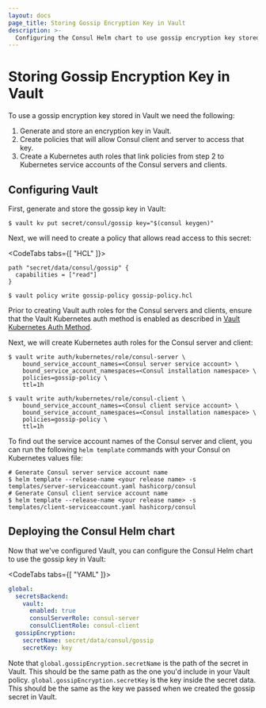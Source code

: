 ```yaml
---
layout: docs
page_title: Storing Gossip Encryption Key in Vault
description: >-
  Configuring the Consul Helm chart to use gossip encryption key stored in Vault.
---
```


# Storing Gossip Encryption Key in Vault

To use a gossip encryption key stored in Vault we need the following:

1. Generate and store an encryption key in Vault.
1. Create policies that will allow Consul client and server to access that key.
1. Create a Kubernetes auth roles that link policies from step 2 to Kubernetes service accounts of the Consul servers and clients.

## Configuring Vault

First, generate and store the gossip key in Vault:

```shell-session
$ vault kv put secret/consul/gossip key="$(consul keygen)"
```

Next, we will need to create a policy that allows read access to this secret:


<CodeTabs tabs={[ "HCL" ]}>
  
<CodeBlockConfig filename="gossip-policy.hcl">
  
```HCL
path "secret/data/consul/gossip" {
  capabilities = ["read"]
}
```
  
</CodeBlockConfig>
  
</CodeTabs>

```shell-session
$ vault policy write gossip-policy gossip-policy.hcl
```

Prior to creating Vault auth roles for the Consul servers and clients, ensure that the Vault Kubernetes auth method is enabled as described in [Vault Kubernetes Auth Method](/docs/k8s/installation/vault#vault-kubernetes-auth-method).

Next, we will create Kubernetes auth roles for the Consul server and client:

```shell-session
$ vault write auth/kubernetes/role/consul-server \
    bound_service_account_names=<Consul server service account> \
    bound_service_account_namespaces=<Consul installation namespace> \
    policies=gossip-policy \
    ttl=1h
```

```shell-session
$ vault write auth/kubernetes/role/consul-client \
    bound_service_account_names=<Consul client service account> \
    bound_service_account_namespaces=<Consul installation namespace> \
    policies=gossip-policy \
    ttl=1h
```

To find out the service account names of the Consul server and client,
you can run the following `helm template` commands with your Consul on Kubernetes values file:

```shell-session
# Generate Consul server service account name
$ helm template --release-name <your release name> -s templates/server-serviceaccount.yaml hashicorp/consul
# Generate Consul client service account name
$ helm template --release-name <your release name> -s templates/client-serviceaccount.yaml hashicorp/consul
```

## Deploying the Consul Helm chart

Now that we've configured Vault, you can configure the Consul Helm chart to
use the gossip key in Vault:

<CodeTabs tabs={[ "YAML" ]}>
  
<CodeBlockConfig filename="values.yaml">

```yaml
global:
  secretsBackend:
    vault:
      enabled: true
      consulServerRole: consul-server
      consulClientRole: consul-client
  gossipEncryption:
    secretName: secret/data/consul/gossip
    secretKey: key
```

</CodeBlockConfig>
  
</CodeTabs>

Note that `global.gossipEncryption.secretName` is the path of the secret in Vault.
This should be the same path as the one you'd include in your Vault policy.
`global.gossipEncryption.secretKey` is the key inside the secret data. This should be the same
as the key we passed when we created the gossip secret in Vault.

